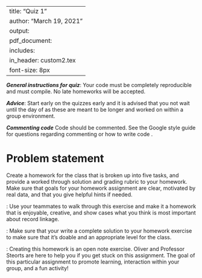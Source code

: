 
---
title: "Quiz 1"
author: "March 19, 2021"
output: 
     pdf_document:
      includes: 
          in_header: custom2.tex
font-size: 8px
---

***General instructions for quiz***: Your code must be completely reproducible and must compile. No late homeworks will be accepted.

***Advice***: Start early on the quizzes early and it is advised that you not wait until the day of as these are meant to be longer and worked on within a group environment.

***Commenting code***
Code should be commented. See the Google style guide for questions regarding commenting or how to write code \url{https://google.github.io/styleguide/Rguide.xml}.

# Problem statement

Create a homework for the class that is broken up into five tasks, and provide a worked through solution and grading rubric to your homework. Make sure that goals for your homework assignment are clear, motivated by real data, and that you give helpful hints if needed. 

\textbf{This group assignment will be graded based upon your five tasks, your grading rubric, and the correctness of your worked through solution.}

\textbf{Tip 1}: Use your teammates to walk through this exercise and make it a homework that is enjoyable, creative, and show cases what you think is most important about record linkage. 

\textbf{Tip 2}: Make sure that your write a complete solution to your homework exercise to make sure that it's doable and an appropriate level for the class. 

\textbf{Tip 3}: Creating this homework is an open note exercise. Oliver and Professor Steorts are here to help you if you get stuck on this assignment. The goal of this particular assignment to promote learning, interaction within your group, and a fun activity! 



